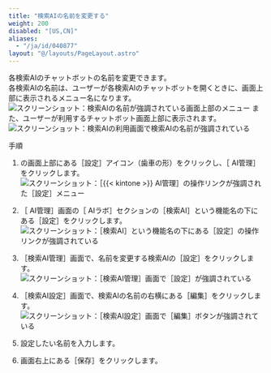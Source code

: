 ```yaml
---
title: "検索AIの名前を変更する"
weight: 200
disabled: "[US,CN]"
aliases:
  - "/ja/id/040877"
layout: "@/layouts/PageLayout.astro"
---
```




各検索AIのチャットボットの名前を変更できます。  
各検索AIの名前は、ユーザーが各検索AIのチャットボットを開くときに、画面上部に表示されるメニュー名になります。  
<Img src="/k/kintone/img-ja/search_prefs_name_01.png" alt="スクリーンショット：検索AIの名前が強調されている画面上部のメニュー" />
また、ユーザーが利用するチャットボット画面上部に表示されます。  
<Img src="/k/kintone/img-ja/search_prefs_name_02.png" alt="スクリーンショット：検索AIの利用画面で検索AIの名前が強調されている" />

<Heading id="assist_settings_search_prefs_name_10">手順</Heading>

1. <Kintone />の画面上部にある<Wovn>［設定］</Wovn>アイコン（歯車の形）をクリックし、<Wovn>［<Kintone /> AI管理］</Wovn>をクリックします。  
   <Img src="/k/kintone/img-ja/ai_enable_01.png" alt="スクリーンショット：［{{&lt; kintone &gt;}} AI管理］の操作リンクが強調された［設定］メニュー" />

1. <Wovn>［<Kintone /> AI管理］</Wovn>画面の<Wovn>［<Kintone /> AIラボ］</Wovn>セクションの<Wovn>［検索AI］</Wovn>という機能名の下にある<Wovn>［設定］</Wovn>をクリックします。  
   <Img src="/k/kintone/img-ja/assist_ceate_01.png" alt="スクリーンショット：［検索AI］という機能名の下にある［設定］の操作リンクが強調されている" />

1. <Wovn>［検索AI管理］</Wovn>画面で、名前を変更する検索AIの<Wovn>［設定］</Wovn>をクリックします。  
   <Img src="/k/kintone/img-ja/search_prefs_change_01.png" alt="スクリーンショット：［検索AI管理］画面で［設定］が強調されている" />

1. <Wovn>［検索AI設定］</Wovn>画面で、検索AIの名前の右横にある<Wovn>［編集］</Wovn>をクリックします。
   <Img src="/k/kintone/img-ja/search_prefs_name_03.png" alt="スクリーンショット：［検索AI設定］画面で［編集］ボタンが強調されている" />

1. 設定したい名前を入力します。

1. 画面右上にある<Wovn>［保存］</Wovn>をクリックします。
